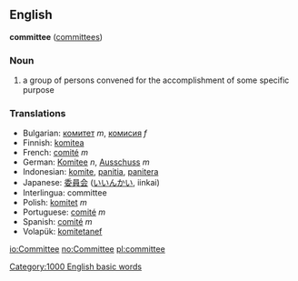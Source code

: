 ==English==
'''committee''' ([[committees]])
===Noun===
# a group of persons convened for the accomplishment of some specific purpose

=== Translations ===
*Bulgarian: [[комитет]] ''m'', [[комисия]] ''f''
*Finnish: [[komitea]]
*French: [[comité]] ''m''
*German: [[Komitee]] ''n'', [[Ausschuss]] ''m''
*Indonesian: [[komite]], [[panitia]], [[panitera]]
*Japanese: [[委員会]] ([[いいんかい]], iinkai)
*Interlingua: committee
*Polish: [[komitet]] ''m''
*Portuguese: [[comité]] ''m''
*Spanish: [[comité]] ''m''
*Volapük: [[komitetanef]]

[[Category:1000 English basic words]]

[[io:Committee]]
[[no:Committee]]
[[pl:committee]]